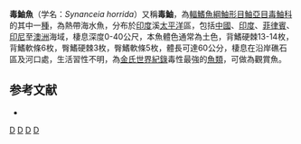 {{Speciesbox 
| taxon = Synanceia horrida
| image = Synanceia horrida Day.png
| status = NE
| status_system = IUCN3.1
| authority =  [[Linnaeus|Linnaeus]], 1766
| synonyms = *''Scorpaena horrida'' <small>Linnaeus, 1766</small>
*''Synanceia horrid'' <small>Linnaeus, 1766</small>
*''Synanceja horrida'' <small>Linnaeus, 1766</small>
*''Synaneceiea horrida'' <small>Linnaeus, 1766</small>
}}
'''毒鮋魚'''（学名：''Synanceia horrida''）又稱'''毒鮋'''，為[[輻鰭魚綱|輻鰭魚綱]][[鮋形目|鮋形目]][[鮋亞目|鮋亞目]][[毒鮋科|毒鮋科]]的其中一[[種|種]]，為熱帶海水魚，分布於[[印度|印度]]溪[[太平洋|太平洋]]區，包括[[中國|中國]]、[[印度|印度]]、[[菲律賓|菲律賓]]、[[印尼|印尼]]至[[澳洲|澳洲]]海域，棲息深度0-40公尺，本魚體色通常為土色，背鰭硬棘13-14枚，背鰭軟條6枚，臀鰭硬棘3枚，臀鰭軟條5枚，體長可達60公分，棲息在沿岸礁石區及河口處，生活習性不明，為[[金氏世界紀錄|金氏世界紀錄]]毒性最強的[[魚類|魚類]]，可做為觀賞魚。

== 参考文献 ==
*{{FishBase_species|genus=Synanceia|species=horrida|year=2014|month=5}}

{{Taxonbar|from=Q13405122}}

[[Category:有毒魚類|D]]
[[Category:觀賞魚|D]]
[[Category:毒鮋屬|D]]
[[Category:1766年描述的鱼类|D]]
